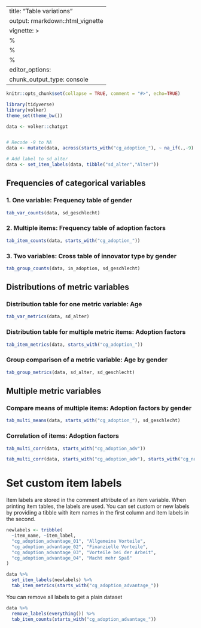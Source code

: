 
---
title: "Table variations"
output: rmarkdown::html_vignette
vignette: >
  %\VignetteIndexEntry{Table variations}
  %\VignetteEncoding{UTF-8}
  %\VignetteEngine{knitr::rmarkdown}
editor_options: 
  chunk_output_type: console
---

```r

knitr::opts_chunk$set(collapse = TRUE, comment = "#>", echo=TRUE)

library(tidyverse)
library(volker)
theme_set(theme_bw())

data <- volker::chatgpt


# Recode -9 to NA
data <- mutate(data, across(starts_with("cg_adoption_"), ~ na_if(.,-9)  ))

# Add label to sd_alter
data <- set_item_labels(data, tibble("sd_alter","Alter")) 

```

## Frequencies of categorical variables

### 1. One variable: Frequency table of gender
```r

tab_var_counts(data, sd_geschlecht)

```

### 2. Multiple items: Frequency table of adoption factors
```r

tab_item_counts(data, starts_with("cg_adoption_"))

```


### 3. Two variables: Cross table of innovator type by gender

```r

tab_group_counts(data, in_adoption, sd_geschlecht)

```

## Distributions of metric variables

### Distribution table for one metric variable: Age
```r

tab_var_metrics(data, sd_alter)

```

### Distribution table for multiple metric items: Adoption factors
```r

tab_item_metrics(data, starts_with("cg_adoption_"))

```


### Group comparison of a metric variable: Age by gender

```r

tab_group_metrics(data, sd_alter, sd_geschlecht)

```

## Multiple metric variables

### Compare means of multiple items: Adoption factors by gender
```r

tab_multi_means(data, starts_with("cg_adoption_"), sd_geschlecht)

```

### Correlation of items: Adoption factors
```r

tab_multi_corr(data, starts_with("cg_adoption_adv"))

tab_multi_corr(data, starts_with("cg_adoption_adv"), starts_with("cg_nutzen"))

```

# Set custom item labels

Item labels are stored in the comment attribute of an item variable. 
When printing item tables, the labels are used. You can set custom or 
new labels by providing a tibble with item names in the first column
and item labels in the second.

```r

newlabels <- tribble(
  ~item_name, ~item_label,
  "cg_adoption_advantage_01", "Allgemeine Vorteile",
  "cg_adoption_advantage_02", "Finanzielle Vorteile",
  "cg_adoption_advantage_03", "Vorteile bei der Arbeit",
  "cg_adoption_advantage_04", "Macht mehr Spaß"
)

data %>% 
  set_item_labels(newlabels) %>% 
  tab_item_metrics(starts_with("cg_adoption_advantage_"))


```


You can remove all labels to get a plain dataset

```r

data %>% 
  remove_labels(everything()) %>% 
  tab_item_counts(starts_with("cg_adoption_advantage_"))


```

